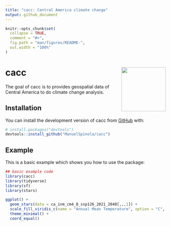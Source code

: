 ```yaml
---
title: "cacc: Central America climate change"
output: github_document
---
```


<!-- README.md is generated from README.Rmd. Please edit that file -->

```r
knitr::opts_chunk$set(
  collapse = TRUE,
  comment = "#>",
  fig.path = "man/figures/README-",
  out.width = "100%"
)
```

# cacc <img src="man/figures/logo.png" align="right" height="139" />

<!-- badges: start -->
<!-- badges: end -->

The goal of cacc is to provides geospatial data of Central America to do climate change analysis.

## Installation

You can install the development version of cacc from [GitHub](https://github.com/) with:

``` r
# install.packages("devtools")
devtools::install_github("ManuelSpinola/cacc")
```

## Example

This is a basic example which shows you how to use the package:

```r
## basic example code
library(cacc)
library(tidyverse)
library(sf)
library(stars)
```

```r
ggplot() +
  geom_stars(data = ca_inm_cm4_8_ssp126_2021_2040[,,,1]) +
  scale_fill_viridis_c(name = "Annual Mean Temperature", option = "C", na.value = "transparent", direction = -1) +
  theme_minimal() +
  coord_equal()
```
